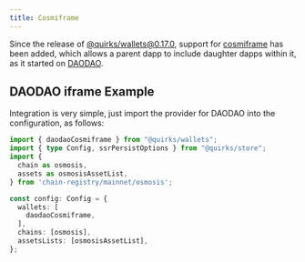 ```yaml
---
title: Cosmiframe
---
```


Since the release of [@quirks/wallets@0.17.0](https://github.com/nabla-studio/quirks/releases/tag/wallets%400.17.0),
support for [cosmiframe](https://github.com/DA0-DA0/cosmiframe) has been added, which allows a parent dapp to include daughter dapps within it, as it started on [DAODAO](https://daodao.zone/).

## DAODAO iframe Example

Integration is very simple, just import the provider for DAODAO into the configuration, as follows:

```ts twoslash
import { daodaoCosmiframe } from "@quirks/wallets";
import { type Config, ssrPersistOptions } from "@quirks/store";
import {
  chain as osmosis,
  assets as osmosisAssetList,
} from 'chain-registry/mainnet/osmosis';

const config: Config = {
  wallets: [
    daodaoCosmiframe,
  ],
  chains: [osmosis],
  assetsLists: [osmosisAssetList],
};
```